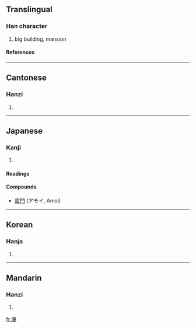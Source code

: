{{see|厦}}

==Translingual==
===Han character===
{{Han char|rn=53|rad=广|as=10|sn=13|four=0024<sub>7</sub>|canj=戈一山水 (IMUE)}}
# big building, mansion
====References====
{{Han ref|kx=0349.070|dkj=09435|dj=0659.310|hdz=20894.180|uh=5EC8|ud=24264|bh=B748|bd=46920}}
----
==Cantonese==
===Hanzi===
{{yue-hanzi|jyut=|y=ha6}}
# {{defn|Cantonese}}
----
==Japanese==
===Kanji===
{{ja-kanji|grade=|rs=广10}}
# {{defn|Japanese}} 
====Readings====
{{ja-readings|on=[[か]] (ka), [[さ]] (sa)|kun=[[いえ]] (ie), [[ひさし]] (hisashi)}}
====Compounds====
*[[廈門]] (アモイ, Amoi)
----
==Korean==
===Hanja===
{{ko-hanja|hangeul=하|rv=ha|mr=ha}}
# {{defn|Korean}}
----
==Mandarin==
===Hanzi===
{{cmn-hanzi|sim=厦|pin=[[shà]] (sha4)|wg=sha<sup>4</sup>}}
# {{defn|Mandarin}}

[[fr:廈]]